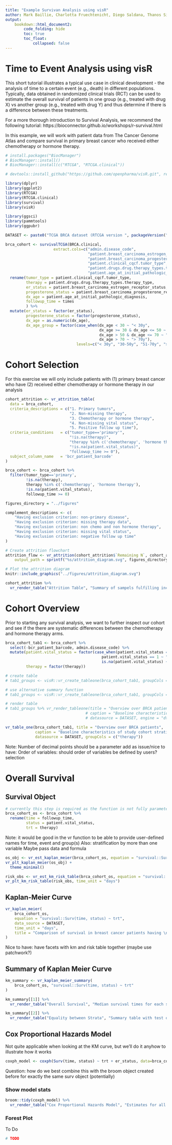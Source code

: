 ```yaml
---
title: "Example Survivan Analysis using visR"
author: Mark Baillie, Charlotta Fruechtenicht, Diego Saldana, Thanos Siadimas
output:
    bookdown::html_document2:
        code_folding: hide
        toc: true
        toc_float:
            collapsed: false
---
```


# Time to Event Analysis using visR

This short tutorial illustrates a typical use case in clinical development - the analysis of time to a certain event (e.g., death) in different populations. Typically, data obtained in randomized clinical trials (RCT) can be used to estimate the overall survival of patients in one group (e.g., treated with drug X) vs another group (e.g., treated with drug Y) and thus determine if there is a difference between these treatments.

For a more thorough introduction to Survival Analysis, we recommend the following tutorial: https://bioconnector.github.io/workshops/r-survival.html

In this example, we will work with patient data from The Cancer Genome Atlas and compare survival in primary breast cancer who received either chemotherapy or hormone therapy.

```r
# install.packages("BiocManager")
# BiocManager::install()
# BiocManager::install(c("RTCGA", "RTCGA.clinical"))
```
```r
# devtools::install_github("https://github.com/openpharma/visR.git", ref="develop")
```


```r
library(dplyr)
library(ggplot2)
library(RTCGA)
library(RTCGA.clinical)
library(survival)
library(visR)

library(ggsci)
library(pammtools)
library(ggpubr)
```

```r
DATASET <- paste0("TCGA BRCA dataset (RTCGA version ", packageVersion("RTCGA"), ")")
```



```r
brca_cohort <- survivalTCGA(BRCA.clinical, 
                     extract.cols=c("admin.disease_code", 
                                    "patient.breast_carcinoma_estrogen_receptor_status",
                                    "patient.breast_carcinoma_progesterone_receptor_status",
                                    "patient.clinical_cqcf.tumor_type",
                                    "patient.drugs.drug.therapy_types.therapy_type",
                                    "patient.age_at_initial_pathologic_diagnosis")) %>% 
  rename(tumor_type = patient.clinical_cqcf.tumor_type,
         therapy = patient.drugs.drug.therapy_types.therapy_type,
         er_status = patient.breast_carcinoma_estrogen_receptor_status,
         progesterone_status = patient.breast_carcinoma_progesterone_receptor_status,
         dx_age = patient.age_at_initial_pathologic_diagnosis,
         followup_time = times
         ) %>% 
  mutate(er_status = factor(er_status),
         progesterone_status = factor(progesterone_status),
         dx_age = as.numeric(dx_age),
         dx_age_group = factor(case_when(dx_age < 30 ~ "< 30y",
                                         dx_age >= 30 & dx_age <= 50 ~ "30-50y",
                                         dx_age > 50 & dx_age <= 70 ~ "51-70y",
                                         dx_age > 70 ~ "> 70y"),
                               levels=c("< 30y", "30-50y", "51-70y", "> 70y")))
```

# Cohort Selection
For this exercise we will only include patients with (1) primary breast cancer who have (2) received either chemotherapy or hormone therapy in our analysis

```r
cohort_attrition <- vr_attrition_table(
  data = brca_cohort,
  criteria_descriptions = c("1. Primary tumors", 
                            "2. Non-missing therapy", 
                            "3. Chemotherapy or hormone therapy", 
                            "4. Non-missing vital status",
                            "5. Positive follow up time"),
  criteria_conditions   = c("tumor_type=='primary'",
                            "!is.na(therapy)",
                            "therapy %in% c('chemotherapy', 'hormone therapy')",
                            "!is.na(patient.vital_status)",
                            "followup_time >= 0"),
  subject_column_name   = 'bcr_patient_barcode'
)

brca_cohort <- brca_cohort %>% 
  filter(tumor_type=='primary',
         !is.na(therapy),
         therapy %in% c('chemotherapy', 'hormone therapy'),
         !is.na(patient.vital_status),
         followup_time >= 0)
```


```r
figures_directory = "../figures"

complement_descriptions <- c(                                                   
    "Having exclusion criterion: non-primary disease",                                            
    "Having exclusion criterion: missing therapy data",                                            
    "Having exclusion criterion: non chemo and non hormone therapy",
    "Having exclusion criterion: missing vital status",
    "Having exclusion criterion: negative follow up time"
)

# Create attrition flowchart
attrition_flow <- vr_attrition(cohort_attrition$`Remaining N`, cohort_attrition$Criteria, complement_descriptions,
    output_path = sprintf("%s/attrition_diagram.svg", figures_directory))
```

```r
# Plot the attrition diagram
knitr::include_graphics("../figures/attrition_diagram.svg")
```

```r
cohort_attrition %>% 
  vr_render_table("Attrition Table", "Summary of sampels fulfilling inclusion/exclusion criteria", DATASET)
```


# Cohort Overview
Prior to starting any survival analysis, we want to further inspect our cohort and see if the there are systematic differences between the chemotherapy and hormone therapy arms.
```r
brca_cohort_tab1 <- brca_cohort %>% 
  select(-bcr_patient_barcode, admin.disease_code) %>% 
  mutate(patient.vital_status = factor(case_when(patient.vital_status == 0 ~ "Alive",
                                          patient.vital_status == 1 ~ "Dead",
                                          is.na(patient.vital_status) ~ "Missing")),
         therapy = factor(therapy))

# create table
# tab1_groups <- visR::vr_create_tableone(brca_cohort_tab1, groupCols = c("therapy"))

# use alternative summary function
# tab1_groups <- visR::vr_create_tableone(brca_cohort_tab1, groupCols = c("therapy"), summary_function = visR::vr_summarize)

# render table
# tab1_groups %>% vr_render_tableone(title = "Overview over BRCA patients",
                                   # caption = "Baseline characteristics of study cohort stratified by treatment type", 
                                   # datasource = DATASET, engine = "dt")
```

```r
vr_table_one(brca_cohort_tab1, title = "Overview over BRCA patients",
             caption = "Baseline characteristics of study cohort stratified by treatment type", 
             datasource = DATASET, groupCols = c("therapy"))
```

Note: 
Number of decimal points should be a parameter
add as issue/nice to have: Order of variables: should order of variables be defined by users? selection

# Overall Survival
## Survival Object
```r
# currently this step is required as the function is not fully parameterized
brca_cohort_os <- brca_cohort %>% 
  rename(time = followup_time,
         status = patient.vital_status,
         trt = therapy)
```
Note: it would be good in the vr function to be able to provide user-defined names for time, event and group(s)
Also: stratification by more than one variable
Maybe pass data and formula

```r
os_obj <- vr_est_kaplan_meier(brca_cohort_os, equation = "survival::Surv(time, status) ~ trt")
vr_plt_kaplan_meier(os_obj) +
  theme_minimal()
```
```r
risk_obs <- vr_est_km_risk_table(brca_cohort_os, equation = "survival::Surv(time, status) ~ trt")
vr_plt_km_risk_table(risk_obs, time_unit = "days")
```


## Kaplan-Meier Curve
```r
vr_kaplan_meier(
    brca_cohort_os,
    equation = "survival::Surv(time, status) ~ trt",
    data_source = DATASET, 
    time_unit = "days",
    title = "Comparison of survival in breast cancer patients having \nunder hormone therapy vs. chemotherapy"
)
```
Nice to have: have facets with km and risk table together (maybe use patchwork?)

## Summary of Kaplan Meier Curve
```r
km_summary <- vr_kaplan_meier_summary(
    brca_cohort_os, "survival::Surv(time, status) ~ trt"
)

km_summary[[1]] %>% 
  vr_render_table("Overall Survival", "Median survival times for each strata", DATASET)

km_summary[[2]] %>% 
  vr_render_table("Equality between Strata", "Summary table with test of equality over strata", DATASET)
```

## Cox Proportional Hazards Model
Not quite applicable when looking at the KM curve, but we'll do it anyhow to illustrate how it works
```r
coxph_model <- coxph(Surv(time, status) ~ trt + er_status, data=brca_cohort_os)
```
Question: how do we best combine this with the broom object created before for exactly the same surv object (potentially)

### Show model stats

```r
broom::tidy(coxph_model) %>% 
  vr_render_table("Cox Proportional Hazards Model", "Estimates for all included model parameters", DATASET)
```


### Forest Plot
To Do
```r
# TODO
```

